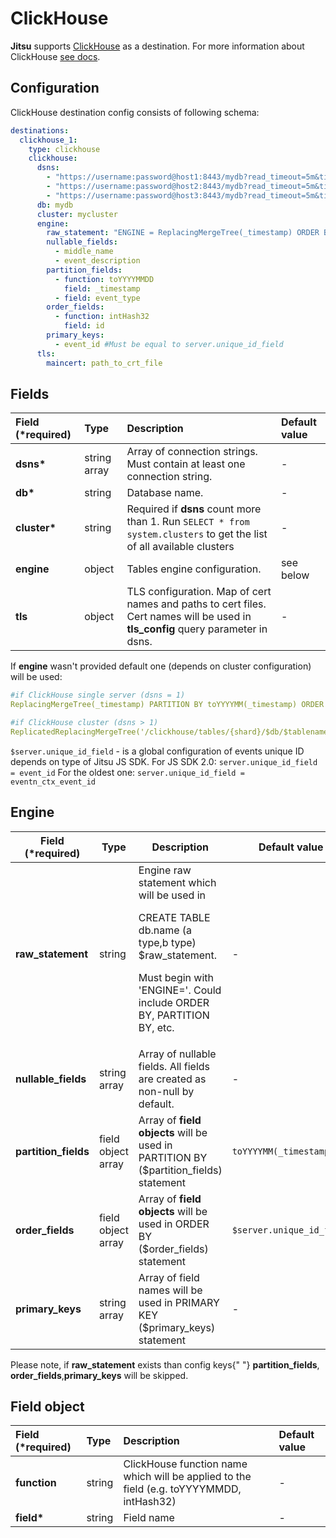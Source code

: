 # ClickHouse

**Jitsu** supports [ClickHouse](https://clickhouse.tech/) as a destination. For more information about
ClickHouse [see docs](https://clickhouse.tech/docs/en/).

## Configuration

ClickHouse destination config consists of following schema:

```yaml
destinations:
  clickhouse_1:
    type: clickhouse
    clickhouse:
      dsns:
        - "https://username:password@host1:8443/mydb?read_timeout=5m&timeout=5m&enable_http_compression=1&tls_config=maincert"
        - "https://username:password@host2:8443/mydb?read_timeout=5m&timeout=5m&enable_http_compression=1&tls_config=maincert"
        - "https://username:password@host3:8443/mydb?read_timeout=5m&timeout=5m&enable_http_compression=1&tls_config=maincert"
      db: mydb
      cluster: mycluster
      engine:
        raw_statement: "ENGINE = ReplacingMergeTree(_timestamp) ORDER BY (event_id)" #Optional
        nullable_fields:
          - middle_name
          - event_description
        partition_fields:
          - function: toYYYYMMDD
            field: _timestamp
          - field: event_type
        order_fields:
          - function: intHash32
            field: id
        primary_keys:
          - event_id #Must be equal to server.unique_id_field
      tls:
        maincert: path_to_crt_file
```

## Fields

| Field \(\*required\) | Type         | Description                                                                                                                      | Default value |
| :------------------- | :----------- | :------------------------------------------------------------------------------------------------------------------------------- | :------------ |
| **dsns\***           | string array | Array of connection strings. Must contain at least one connection string.                                                        | -             |
| **db\***             | string       | Database name.                                                                                                                   | -             |
| **cluster\***        | string       | Required if **dsns** count more than 1. Run `SELECT * from system.clusters` to get the list of all available clusters            | -             |
| **engine**           | object       | Tables engine configuration.                                                                                                     | see below     |
| **tls**              | object       | TLS configuration. Map of cert names and paths to cert files. Cert names will be used in **tls_config** query parameter in dsns. | -             |

If **engine** wasn't provided default one \(depends on cluster configuration\) will be used:

```yaml
#if ClickHouse single server (dsns = 1)
ReplacingMergeTree(_timestamp) PARTITION BY toYYYYMM(_timestamp) ORDER BY ($server.unique_id_field)

#if ClickHouse cluster (dsns > 1)
ReplicatedReplacingMergeTree('/clickhouse/tables/{shard}/$db/$tablename', '{replica}', _timestamp) PARTITION BY toYYYYMM(_timestamp) ORDER BY ($server.unique_id_field)
```

`$server.unique_id_field` - is a global configuration of events unique ID depends on type of Jitsu JS SDK.
For JS SDK 2.0: `server.unique_id_field = event_id`
For the oldest one: `server.unique_id_field = eventn_ctx_event_id`

## Engine

<table>
  <thead>
    <tr>
      <th>Field (*required)</th>
      <th>Type</th>
      <th>Description</th>
      <th>Default value</th>
    </tr>
  </thead>
  <tbody>
    <tr>
      <td>
        <b>raw_statement</b>
      </td>
      <td>string</td>
      <td>
        Engine raw statement which will be used in
        <p>CREATE TABLE db.name (a type,b type) $raw_statement.</p>
        <p>
          Must begin with &apos;ENGINE=&apos;. Could include ORDER BY, PARTITION
          BY, etc.
        </p>
      </td>
      <td>-</td>
    </tr>
    <tr>
      <td>
        <b>nullable_fields</b>
      </td>
      <td>string array</td>
      <td>
        Array of nullable fields. All fields are created as non-null by default.
      </td>
      <td>-</td>
    </tr>
    <tr>
      <td>
        <b>partition_fields</b>
      </td>
      <td>field object array</td>
      <td>
        Array of <b>field</b> <b>objects</b> will be used in PARTITION BY
        ($partition_fields) statement
      </td>
      <td>
        <code inline={true}>toYYYYMM(_timestamp)</code>
      </td>
    </tr>
    <tr>
      <td>
        <b>order_fields</b>
      </td>
      <td>field object array</td>
      <td>
        Array of <b>field</b> <b>objects</b> will be used in ORDER BY
        ($order_fields) statement
      </td>
      <td>
        <code inline={true}>$server.unique_id_field</code>
      </td>
    </tr>
    <tr>
      <td>
        <b>primary_keys</b>
      </td>
      <td>string array</td>
      <td>
        Array of field names will be used in PRIMARY KEY ($primary_keys)
        statement
      </td>
      <td>-</td>
    </tr>
  </tbody>
</table>

<Hint>
  Please note, if <b>raw_statement</b> exists than config keys{" "}
  <b>partition_fields</b>, <b>order_fields</b>,<b>primary_keys</b> will be
  skipped.
</Hint>

## Field object

| Field \(\*required\) | Type   | Description                                                                                | Default value |
| :------------------- | :----- | :----------------------------------------------------------------------------------------- | :------------ |
| **function**         | string | ClickHouse function name which will be applied to the field \(e.g. toYYYYMMDD, intHash32\) | -             |
| **field\***          | string | Field name                                                                                 | -             |

